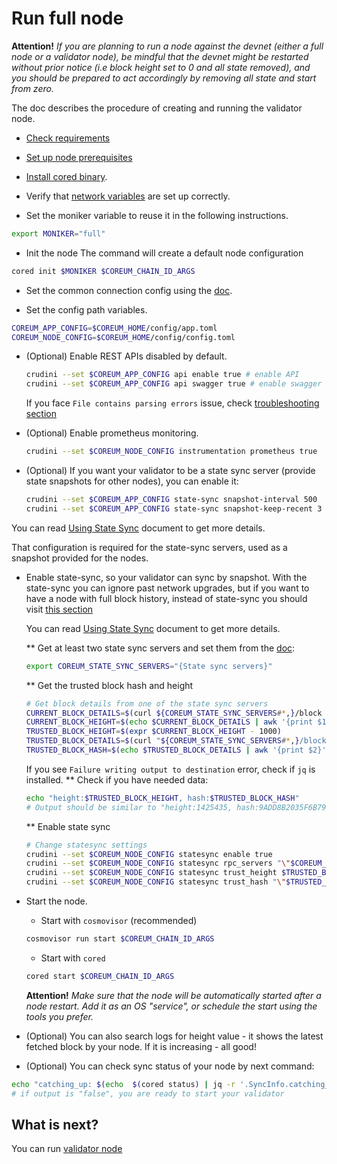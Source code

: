# Run full node

**Attention!** *If you are planning to run a node against the devnet (either a full node or a validator node),
be mindful that the devnet might be restarted without prior notice (i.e block height set to 0 and all state removed),
and you should be prepared to act accordingly by removing all state and start from zero.*

The doc describes the procedure of creating and running the validator node.

* [Check requirements](/docs/v4/become-validator/essentials/system-requirements)

* [Set up node prerequisites](/docs/v4/become-validator/essentials/node-prerequisites)

* [Install cored binary](/docs/v4/become-validator/essentials/install-cored).

* Verify that [network variables](/docs/v4/become-validator/essentials/network-variables) are set up correctly.

* Set the moniker variable to reuse it in the following instructions.
```bash
export MONIKER="full"
```

* Init the node
The command will create a default node configuration
```bash
cored init $MONIKER $COREUM_CHAIN_ID_ARGS
```

* Set the common connection config using the [doc](/docs/v4/become-validator/essentials/connection-config).

* Set the config path variables.

```bash
COREUM_APP_CONFIG=$COREUM_HOME/config/app.toml
COREUM_NODE_CONFIG=$COREUM_HOME/config/config.toml
```

* (Optional) Enable REST APIs disabled by default.
  ```bash
  crudini --set $COREUM_APP_CONFIG api enable true # enable API
  crudini --set $COREUM_APP_CONFIG api swagger true # enable swagger UI for the API
  ```
  If you face `File contains parsing errors`  issue, check [troubleshooting section](/docs/v4/become-validator/troubleshooting)

* (Optional) Enable prometheus monitoring.
  ```bash
  crudini --set $COREUM_NODE_CONFIG instrumentation prometheus true
  ```

* (Optional) If you want your validator to be a state sync server (provide state snapshots for other nodes), you can enable it:
  ```bash
  crudini --set $COREUM_APP_CONFIG state-sync snapshot-interval 500
  crudini --set $COREUM_APP_CONFIG state-sync snapshot-keep-recent 3
  ```
 You can read <a href="https://docs.tendermint.com/v0.34/tendermint-core/state-sync.html" target="_blank" rel="noopener noreferrer" className="text-[#24D494] font-bold">Using State Sync</a> document to get more details.

  That configuration is required for the state-sync servers, used as a snapshot provided for the nodes.

* Enable state-sync, so your validator can sync by snapshot.
  With the state-sync you can ignore past network upgrades, but if you want to have a node with full block history,
  instead of state-sync you should visit <a href="/docs/v4/become-validator/upgrades/history" className="text-[#24D494] font-bold">this section</a>

  You can read <a href="https://docs.tendermint.com/v0.34/tendermint-core/state-sync.html" target="_blank" rel="noopener noreferrer" className="text-[#24D494] font-bold">Using State Sync</a> document to get more details.

  ** Get at least two state sync servers and set them from the [doc](/docs/v4/become-validator/essentials/network-variables):
  ```bash
  export COREUM_STATE_SYNC_SERVERS="{State sync servers}"
  ```

  ** Get the trusted block hash and height

  ```bash
  # Get block details from one of the state sync servers
  CURRENT_BLOCK_DETAILS=$(curl ${COREUM_STATE_SYNC_SERVERS#*,}/block | jq -r '.result.block.header.height + " " + .result.block_id.hash')
  CURRENT_BLOCK_HEIGHT=$(echo $CURRENT_BLOCK_DETAILS | awk '{print $1}' )
  TRUSTED_BLOCK_HEIGHT=$(expr $CURRENT_BLOCK_HEIGHT - 1000)
  TRUSTED_BLOCK_DETAILS=$(curl "${COREUM_STATE_SYNC_SERVERS#*,}/block?height=${TRUSTED_BLOCK_HEIGHT}" | jq -r '.result.block.header.height + "\n" + .result.block_id.hash')
  TRUSTED_BLOCK_HASH=$(echo $TRUSTED_BLOCK_DETAILS | awk '{print $2}' )
  ```
  If you see `Failure writing output to destination` error, check if `jq` is installed.
** Check if you have needed data:
  ```bash
  echo "height:$TRUSTED_BLOCK_HEIGHT, hash:$TRUSTED_BLOCK_HASH"
  # Output should be similar to "height:1425435, hash:9ADD8B2035F6B79F58B75D6F66A4B9B148787204553344295C7117417AEB856C"
  ```

  **  Enable state sync
  ```bash
  # Change statesync settings
  crudini --set $COREUM_NODE_CONFIG statesync enable true
  crudini --set $COREUM_NODE_CONFIG statesync rpc_servers "\"$COREUM_STATE_SYNC_SERVERS\""
  crudini --set $COREUM_NODE_CONFIG statesync trust_height $TRUSTED_BLOCK_HEIGHT
  crudini --set $COREUM_NODE_CONFIG statesync trust_hash "\"$TRUSTED_BLOCK_HASH\""
  ```

* Start the node.

    * Start with `cosmovisor` (recommended)
  ```bash
  cosmovisor run start $COREUM_CHAIN_ID_ARGS
  ```

    * Start with `cored`
   ```bash
  cored start $COREUM_CHAIN_ID_ARGS
  ```

  **Attention!** *Make sure that the node will be automatically started after a node restart. Add it as
  an OS "service",
  or schedule the start using the tools you prefer.*

* (Optional) You can also search logs for height value - it shows the latest fetched block by your node. If it is increasing - all good!

* (Optional) You can check sync status of your node by next command:
```bash
echo "catching_up: $(echo  $(cored status) | jq -r '.SyncInfo.catching_up')"
# if output is "false", you are ready to start your validator
```

## What is next?

You can run [validator node](/docs/v4/become-validator/validator/run-validator)
